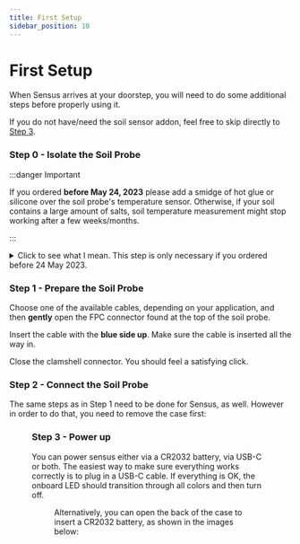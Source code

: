 ```yaml
---
title: First Setup
sidebar_position: 10
---
```



# First Setup

When Sensus arrives at your doorstep, you will need to do some additional steps before properly using it.

If you do not have/need the soil sensor addon, feel free to skip directly to [Step 3](#step-3---power-up).

### Step 0 - Isolate the Soil Probe
:::danger Important

If you ordered **before May 24, 2023** please add a smidge of hot glue or silicone over the soil probe's temperature sensor. Otherwise, if your soil contains a large amount of salts, soil temperature measurement might stop working after a few weeks/months.

:::

<details>
<summary>Click to see what I mean. This step is only necessary if you ordered before 24 May 2023.</summary>
<Figure caption="Isolate the temperature sensor" src="/img/probe-glue.png" />
</details>

### Step 1 - Prepare the Soil Probe
Choose one of the available cables, depending on your application, and then **gently** open the FPC connector found at the top of the soil probe. 

Insert the cable with the **blue side up**. Make sure the cable is inserted all the way in.

Close the clamshell connector. You should feel a satisfying click.

<div className="figure-container">
    <Figure caption="Open the clamshell connector" src="/img/probe1.png" />
    <Figure caption="Insert the cable (blue side up)" src="/img/probe2.jpg" />
    <Figure caption="Close the clamshell" src="/img/probe3.jpg" />
</div>


### Step 2 - Connect the Soil Probe
The same steps as in Step 1 need to be done for Sensus, as well. However in order to do that, you need to remove the case first:

<Figure caption="The case is easiest to remove if pushing up from the USB-C port" src="/img/case1.png" />

<div className="figure-container">
    <Figure caption="Insert the cable (blue side up)" src="/img/case3.jpg" />
    <Figure caption="Insert the top part of the case" src="/img/case4.jpg" />
</div>

### Step 3 - Power up
You can power sensus either via a CR2032 battery, via USB-C or both. The easiest way to make sure everything works correctly is to plug in a USB-C cable. If everything is OK, the onboard LED should transition through all colors and then turn off.

<Figure caption="Sensus powered via USB-C" src="/img/power1.jpg" />

Alternatively, you can open the back of the case to insert a CR2032 battery, as shown in the images below:
  
<Figure caption="Rotate counter-clockwise to open" src="/img/power2.png" />

<div className="figure-container">
    <Figure caption="" src="/img/power3.png" />
    <Figure caption="Insert battery with positive side up" src="/img/power4.png" />
</div>
